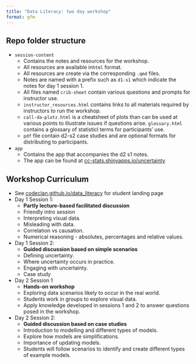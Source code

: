 ```yaml
---
title: "Data Literacy: two day workshop"
format: gfm
---
```


<!-- Do not modify the README.md file directly. -->

<!-- Instead edit the README.qmd file -->

## Repo folder structure

-   `session-content`
    -   Contains the notes and resources for the workshop.
    -   All resources are available in`html` format.
    -   All resources are create via the corresponding `.qmd` files.
    -   Notes are named with a prefix such as `d1-s1` which indicate the notes for day 1 session 1.
    -   All files named `crib-sheet` contain various questions and prompts for instructor use.
    -   `instructor_resources.html` contains links to all materials required by instructors to run the workshop.
    -   `call-da-plotz.html` is a cheatsheet of plots than can be used at various points to illustrate issues if questions arise. `glossary.html` contains a glossary of statisticl terms for participants' use.
    -   `pdf` file contain d2-s2 case studies and are optional formats for distributing to participants.
-   `app`
    -   Contains the app that accompanies the d2 s1 notes.
    -   The app can be found at [cc-stats.shinyapps.io/uncertainty](https://cc-stats.shinyapps.io/uncertainty)

## Workshop Curriculum

-   See [codeclan.github.io/data_literacy](https://www.https://codeclan.github.io/data_literacy) for student landing page
-   Day 1 Session 1:
    -   **Partly lecture-based facilitated discussion**
    -   Friendly intro session
    -   Interpreting visual data.
    -   Misleading with data.
    -   Correlation vs causation.
    -   Numerical reasoning - absolutes, percentages and relative values.
-   Day 1 Session 2:
    -   **Guided discussion based on simple scenarios**
    -   Defining uncertainty.
    -   Where uncertainty occurs in practice.
    -   Engaging with uncertainty.
    -   Case study
-   Day 2 Session 1
    -   **Hands-on workshop**
    -   Exploring data scenarios likely to occur in the real world.
    -   Students work in groups to explore visual data.
    -   Apply knowledge developed in sessions 1 and 2 to answer questions posed in the workshop.
-   Day 2 Session 2:
    -   **Guided discussion based on case studies**
    -   Introduction to modelling and different types of models.
    -   Explore how models are simplifications.
    -   Importance of updating models.
    -   Students will follow scenarios to identify and create different types of example models.
